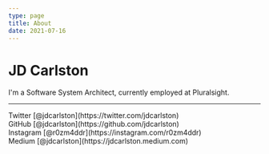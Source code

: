 ```yaml
---
type: page
title: About
date: 2021-07-16
---
```


# JD Carlston

I'm a Software System Architect, currently employed at Pluralsight. 

---

<div>
  Twitter [@jdcarlston](https://twitter.com/jdcarlston)
  <br />
  GitHub [@jdcarlston](https://github.com/jdcarlston)
  <br />
  Instagram [@r0zm4ddr](https://instagram.com/r0zm4ddr)
  <br />
  Medium [@jdcarlston](https://jdcarlston.medium.com)
</div>
